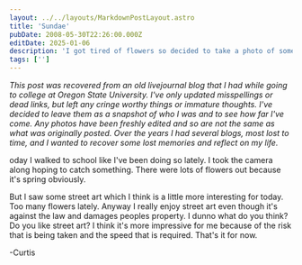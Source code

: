 ```yaml
---
layout: ../../layouts/MarkdownPostLayout.astro
title: 'Sundae'
pubDate: 2008-05-30T22:26:00.000Z
editDate: 2025-01-06
description: 'I got tired of flowers so decided to take a photo of some street art'
tags: ['']
---
```



_This post was recovered from an old livejournal blog that I had while going to college at Oregon State University. I've only updated misspellings or dead links, but left any cringe worthy things or immature thoughts. I've decided to leave them as a snapshot of who I was and to see how far I've come. Any photos have been freshly edited and so are not the same as what was originally posted. Over the years I had several blogs, most lost to time, and I wanted to recover some lost memories and reflect on my life._

<DropCap letter='T' />
oday I walked to school like I've been doing so lately. I took the camera along hoping to catch something.
There were lots of flowers out because it's spring obviously.

But I saw some street art which I think is a little more interesting for today. Too many flowers lately. Anyway I really enjoy street art even though it's against the law and damages peoples property. I dunno what do you think? Do you like street art? I think it's more impressive for me because of the risk that is being taken and the speed that is required. That's it for now.

-Curtis
